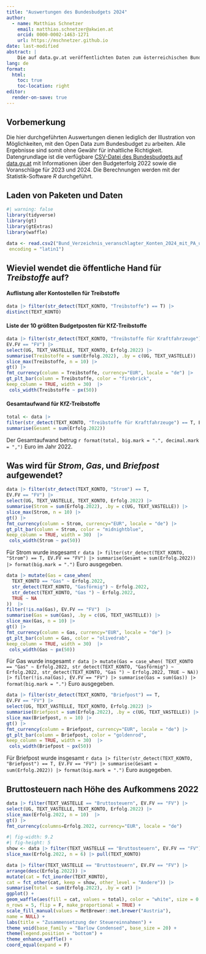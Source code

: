 ```yaml
---
title: "Auswertungen des Bundesbudgets 2024"
author: 
  - name: Matthias Schnetzer
    email: matthias.schnetzer@akwien.at
    orcid: 0000-0002-1463-1271
    url: https://mschnetzer.github.io
date: last-modified
abstract: |
    Die auf data.gv.at veröffentlichten Daten zum österreichischen Bundesbudget für das Jahr 2024 erlauben rasche Auswertungen auf Detailebene. Dieses Dokument zeigt anhand einiger Beispiele mit der Statistik-Software R die Möglichkeiten auf.
lang: de
format:
  html:
    toc: true
    toc-location: right
editor:
  render-on-save: true
---
```


## Vorbemerkung

Die hier durchgeführten Auswertungen dienen lediglich der Illustration von Möglichkeiten, mit den Open Data zum Bundesbudget zu arbeiten. Alle Ergebnisse sind somit ohne Gewähr für inhaltliche Richtigkeit. Datengrundlage ist die verfügbare [CSV-Datei des Bundesbudgets auf data.gv.at](https://www.data.gv.at/katalog/dataset/c327c54d-4e61-4334-bf8b-8d73113523a3) mit Informationen über den Budgeterfolg 2022 sowie die Voranschläge für 2023 und 2024. Die Berechnungen werden mit der Statistik-Software *R* durchgeführt.

## Laden von Paketen und Daten

```r
#| warning: false
library(tidyverse)
library(gt)
library(gtExtras)
library(waffle)

data <- read.csv2("Bund_Verzeichnis_veranschlagter_Konten_2024_mit_PA_und_GF.csv",
 encoding = "latin1")
```

## Wieviel wendet die öffentliche Hand für *Treibstoffe* auf?

#### Auflistung aller Kontostellen für Treibstoffe

```r
data |> filter(str_detect(TEXT_KONTO, "Treibstoffe") == T) |> 
distinct(TEXT_KONTO)
```

#### Liste der 10 größten Budgetposten für KfZ-Treibstoffe

```r
data |> filter(str_detect(TEXT_KONTO, "Treibstoffe für Kraftfahrzeuge") == T, 
EV.FV == "FV") |> 
select(UG, TEXT_VASTELLE, TEXT_KONTO, Erfolg.2022) |> 
summarise(Treibstoffe = sum(Erfolg.2022), .by = c(UG, TEXT_VASTELLE)) |> 
slice_max(Treibstoffe, n = 10) |> 
gt() |> 
fmt_currency(column = Treibstoffe, currency="EUR", locale = "de") |> 
gt_plt_bar(column = Treibstoffe, color = "firebrick", 
keep_column = TRUE, width = 30)  |> 
 cols_width(Treibstoffe ~ px(50))
```

#### Gesamtaufwand für KfZ-Treibstoffe

```r
total <- data |> 
filter(str_detect(TEXT_KONTO, "Treibstoffe für Kraftfahrzeuge") == T, EV.FV == "FV") |> 
summarise(Gesamt = sum(Erfolg.2022))
```

Der Gesamtaufwand betrug `r format(total, big.mark = ".", decimal.mark = ",")` Euro im Jahr 2022.

## Was wird für *Strom*, *Gas*, und *Briefpost* aufgewendet?

```r
data |> filter(str_detect(TEXT_KONTO, "Strom") == T, 
EV.FV == "FV") |> 
select(UG, TEXT_VASTELLE, TEXT_KONTO, Erfolg.2022) |> 
summarise(Strom = sum(Erfolg.2022), .by = c(UG, TEXT_VASTELLE)) |> 
slice_max(Strom, n = 10) |> 
gt() |> 
fmt_currency(column = Strom, currency="EUR", locale = "de") |> 
gt_plt_bar(column = Strom, color = "midnightblue", 
keep_column = TRUE, width = 30)  |> 
 cols_width(Strom ~ px(50))
```

Für Strom wurde insgesamt `r data |> filter(str_detect(TEXT_KONTO, "Strom") == T, EV.FV == "FV") |> summarise(Gesamt = sum(Erfolg.2022)) |> format(big.mark = ".")` Euro ausgegeben.

```r
data |> mutate(Gas = case_when(
  TEXT_KONTO == "Gas" ~ Erfolg.2022,
  str_detect(TEXT_KONTO, "Gasförmig") ~ Erfolg.2022,
  str_detect(TEXT_KONTO, "Gas ") ~ Erfolg.2022,
  TRUE ~ NA
))  |> 
filter(!is.na(Gas), EV.FV == "FV")  |> 
summarise(Gas = sum(Gas), .by = c(UG, TEXT_VASTELLE)) |> 
slice_max(Gas, n = 10) |> 
gt() |> 
fmt_currency(column = Gas, currency="EUR", locale = "de") |> 
gt_plt_bar(column = Gas, color = "olivedrab", 
keep_column = TRUE, width = 30)  |> 
 cols_width(Gas ~ px(50))
```

Für Gas wurde insgesamt `r data |> mutate(Gas = case_when( TEXT_KONTO == "Gas" ~ Erfolg.2022, str_detect(TEXT_KONTO, "Gasförmig") ~ Erfolg.2022, str_detect(TEXT_KONTO, "Gas ") ~ Erfolg.2022, TRUE ~ NA)) |> filter(!is.na(Gas), EV.FV == "FV") |> summarise(Gas = sum(Gas)) |> format(big.mark = ".")` Euro ausgegeben.

```r
data |> filter(str_detect(TEXT_KONTO, "Briefpost") == T, 
EV.FV == "FV") |> 
select(UG, TEXT_VASTELLE, TEXT_KONTO, Erfolg.2022) |> 
summarise(Briefpost = sum(Erfolg.2022), .by = c(UG, TEXT_VASTELLE)) |> 
slice_max(Briefpost, n = 10) |> 
gt() |> 
fmt_currency(column = Briefpost, currency="EUR", locale = "de") |> 
gt_plt_bar(column = Briefpost, color = "goldenrod", 
keep_column = TRUE, width = 30)  |> 
 cols_width(Briefpost ~ px(50))
```

Für Briefpost wurde insgesamt `r data |> filter(str_detect(TEXT_KONTO, "Briefpost") == T, EV.FV == "FV") |> summarise(Gesamt = sum(Erfolg.2022)) |> format(big.mark = ".")` Euro ausgegeben.

## Bruttosteuern nach Höhe des Aufkommens 2022

```r
data |> filter(TEXT_VASTELLE == "Bruttosteuern", EV.FV == "FV") |> 
select(UG, TEXT_VASTELLE, TEXT_KONTO, Erfolg.2022) |> 
slice_max(Erfolg.2022, n = 10)  |> 
gt() |> 
fmt_currency(columns=Erfolg.2022, currency="EUR", locale = "de")
```


```r
#| fig-width: 9.2
#| fig-height: 5
show <- data |> filter(TEXT_VASTELLE == "Bruttosteuern", EV.FV == "FV") |> 
slice_max(Erfolg.2022, n = 6) |> pull(TEXT_KONTO)

data |> filter(TEXT_VASTELLE == "Bruttosteuern", EV.FV == "FV") |>
arrange(desc(Erfolg.2022)) |> 
mutate(cat = fct_inorder(TEXT_KONTO),
cat = fct_other(cat, keep = show, other_level = "Andere")) |> 
summarise(total = sum(Erfolg.2022), .by = cat) |> 
ggplot() +
geom_waffle(aes(fill = cat, values = total), color = "white", size = 0.7, 
n_rows = 5, flip = F, make_proportional = TRUE) +
scale_fill_manual(values = MetBrewer::met.brewer("Austria"),
name = NULL) + 
labs(title = "Zusammensetzung der Steuereinnahmen") +
theme_void(base_family = "Barlow Condensed", base_size = 20) +
theme(legend.position = "bottom") + 
theme_enhance_waffle() +
coord_equal(expand = F)
```